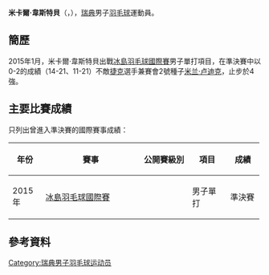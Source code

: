 {{expand|time=2016-12-25}}
{{noteTA|G1=Badminton}}
{{Infobox 羽球選手
| playername              = 米卡爾·韋斯特貝<br />{{lang|sv|Mikael Westerbäck}}
| image                   = 
| size                    = 
| caption                 = 
| birth_name              = 
| date_of_birth           = {{birth_date_and_age|1992|4|9}}
| place_of_birth          = 
| height                  = 
| weight                  = 
| event                   = 男子單打
| country                 = {{SWE}}
| years_active            = 
| handedness              = 
| coach                   = 
| highest_ranking         = 第143位（男單）
| date_of_highest_ranking = 2016年11月24日<ref name="ranking">[http://bwfcontent.tournamentsoftware.com/ranking/player.aspx?id=12552&player=148405 BWF World Ranking - Ranking of Mikael WESTERBACK (85430)]{{en}}</ref>
| current_ranking         = 第164位（男單）
| date_of_current_ranking = 2016年12月22日<ref>[http://bwfcontent.tournamentsoftware.com/ranking/category.aspx?id=12552&category=472 BWF World Ranking - BWF世界排名榜 (12/22/2016) - Men's singles]{{en}}</ref>
| played                  = 83勝–80負（男單）<br/>1勝–1負（男雙）
| titles                  = 
| bwf_profile             = 482701EA-B372-4FE3-B36E-439813594026
| bwf_id                  = 85430
| updated                 = 2016年12月22日
}}
{{MedalTableTop}}
{{MedalSport | 男子[[羽毛球|羽毛球]]}}
{{MedalCountry | {{SWE}}}}
{{MedalBottom}}
'''米卡爾·韋斯特貝'''（{{lang-sv|'''Mikael Westerbäck'''}}，{{bd|1992年|4月9日}}），[[瑞典|瑞典]]男子[[羽毛球|羽毛球]]運動員。

== 簡歷 ==
2015年1月，米卡爾·韋斯特貝出戰[[2015年冰島羽毛球國際賽|冰島羽毛球國際賽]]男子單打項目，在準決賽中以0-2的成績（14-21、11-21）不敵[[捷克|捷克]]選手兼賽會2號種子[[米兰·卢迪克|米兰·卢迪克]]，止步於4強。

==主要比賽成績==
只列出曾進入準決賽的國際賽事成績：
{| class=wikitable style="text-align:center; font-size:small;" 
!width="50"|年份
!width="180"|賽事
!width="80"|公開賽級別
!width="60"|項目
!width="50"|成績
|-
!rowspan="1"|2015年
|[[2015年冰島羽毛球國際賽|冰島羽毛球國際賽]]
|{{BWFIS}}
|男子單打
|bgcolor="#b8860b"|準決賽
|}
{{BWF賽事級別索引}}

== 參考資料 ==
{{Reflist}}

{{DEFAULTSORT:Westerback, Mikael}}
[[Category:瑞典男子羽毛球运动员|Category:瑞典男子羽毛球运动员]]